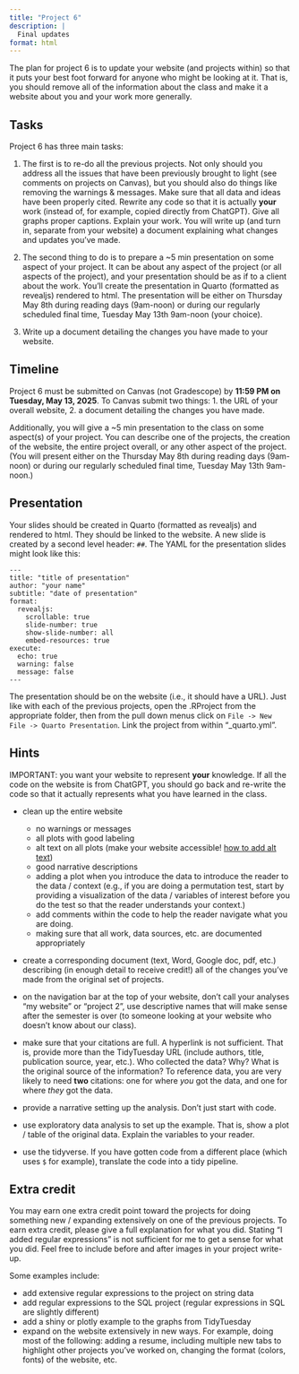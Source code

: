 ```yaml
---
title: "Project 6"
description: |
  Final updates
format: html
---
```



The plan for project 6 is to update your website (and projects within) so that it puts your best foot forward for anyone who might be looking at it. That is, you should remove all of the information about the class and make it a website about you and your work more generally.

## Tasks

Project 6 has three main tasks:

1. The first is to re-do all the previous projects. Not only should you address all the issues that have been previously brought to light (see comments on projects on Canvas), but you should also do things like removing the warnings & messages.  Make sure that all data and ideas have been properly cited.  Rewrite any code so that it is actually **your** work (instead of, for example, copied directly from ChatGPT). Give all graphs proper captions. Explain your work.  You will write up (and turn in, separate from your website) a document explaining what changes and updates you've made.

2. The second thing to do is to prepare a ~5 min presentation on some aspect of your project.  It can be about any aspect of the project (or all aspects of the project), and your presentation should be as if to a client about the work.  You'll create the presentation in Quarto (formatted as revealjs) rendered to html.  The presentation will be either on Thursday May 8th during reading days (9am-noon) or during our regularly scheduled final time, Tuesday May 13th 9am-noon (your choice).

3. Write up a document detailing the changes you have made to your website.

## Timeline

Project 6 must be submitted on Canvas (not Gradescope) by **11:59 PM on Tuesday, May 13, 2025**.  To Canvas submit two things:  1. the URL of your overall website, 2. a document detailing the changes you have made.

Additionally, you will give a ~5 min presentation to the class on some aspect(s) of your project.  You can describe one of the projects, the creation of the website, the entire project overall, or any other aspect of the project.  (You will present either on the Thursday May 8th during reading days (9am-noon) or during our regularly scheduled final time, Tuesday May 13th 9am-noon.)

## Presentation

Your slides should be created in Quarto (formatted as revealjs) and rendered to html.  They should be linked to the website. A new slide is created by a second level header: `##`.  The YAML for the presentation slides might look like this:

```
---
title: "title of presentation"
author: "your name"
subtitle: "date of presentation"
format:
  revealjs:
    scrollable: true
    slide-number: true
    show-slide-number: all
    embed-resources: true
execute:
  echo: true
  warning: false
  message: false
---
```

The presentation should be on the website (i.e., it should have a URL). Just like with each of the previous projects, open the .RProject from the appropriate folder, then from  the pull down menus click on `File -> New File -> Quarto Presentation`. Link the project from within "_quarto.yml".

## Hints

IMPORTANT: you want your website to represent **your** knowledge.  If all the code on the website is from ChatGPT, you should go back and re-write the code so that it actually represents what you have learned in the class.

  * clean up the entire website
     - no warnings or messages
     - all plots with good labeling
     - alt text on all plots (make your website accessible! <a href = "https://www.apreshill.com/blog/2022-04-we-dont-talk-about-quarto/#what-youll-like" target = "_blank">how to add alt text</a>)
     - good narrative descriptions 
     - adding a plot when you introduce the data to introduce the reader to the data / context  (e.g., if you are doing a permutation test, start by providing a visualization of the data / variables of interest before you do the test so that the reader understands your context.)
     - add comments within the code to help the reader navigate what you are doing.
     - making sure that all work, data sources, etc. are documented appropriately
     
  * create a corresponding document (text, Word, Google doc, pdf, etc.) describing (in enough detail to receive credit!) all of the changes you've made from the original set of projects.
  
  * on the navigation bar at the top of your website, don't call your analyses "my website" or "project 2", use descriptive names that will make sense after the semester is over (to someone looking at your website who doesn't know about our class).
  
  * make sure that your citations are full. A hyperlink is not sufficient. That is, provide more than the TidyTuesday URL (include authors, title, publication source, year, etc.). Who collected the data? Why? What is the original source of the information? To reference data, you are very likely to need **two** citations: one for where *you* got the data, and one for where *they* got the data.
  
  * provide a narrative setting up the analysis.  Don't just start with code.
  
  * use exploratory data analysis to set up the example.  That is, show a plot / table of the original data.  Explain the variables to your reader.
  
  * use the tidyverse.  If you have gotten code from a different place (which uses `$` for example), translate the code into a tidy pipeline.


## Extra credit

You may earn one extra credit point toward the projects for doing something new / expanding extensively on one of the previous projects. To earn extra credit, please give a full explanation for what you did.  Stating "I added regular expressions" is not sufficient for me to get a sense for what you did.  Feel free to include before and after images in your project write-up.

Some examples include:

   - add extensive regular expressions to the project on string data
   - add regular expressions to the SQL project (regular expressions in SQL are slightly different)
   - add a shiny or plotly example to the graphs from TidyTuesday
   - expand on the website extensively in new ways. For example, doing most of the following: adding a resume, including multiple new tabs to highlight other projects you've worked on, changing the format (colors, fonts) of the website, etc.

  
  

